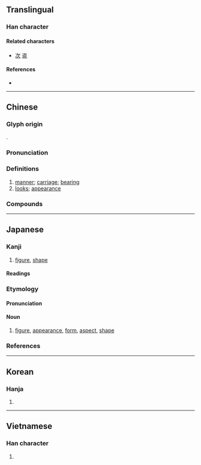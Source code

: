 {{character info}}
==Translingual==

===Han character===
{{Han char|rn=38|rad=女|as=06|sn=9|four=37404|canj=IOV,MOV|ids=⿱次女}}

====Related characters====
* [[次]] [[盗]]

====References====
* {{Han ref|kx=0261.220|dkj=06257|dj=0527.250|hdz=21047.060|uh=59FF|ud=23039|bh=ABBA|bd=43962}}

----

==Chinese==
{{zh-forms}}

===Glyph origin===
{{Han etym}}
{{Han compound|次|女|t2=woman|ls=psc|c1=p|c2=s}}.

===Pronunciation===
{{zh-pron
|m=zī
|c=zi1
|h=pfs=chṳ̂
|md=cṳ̆
|mn=qz:chir/tw,xm,zz:chu
|mn-t=ze1
|mc=y
|oc=y
|cat=n
}}

===Definitions===
{{zh-hanzi}}

# [[manner]]; [[carriage]]; [[bearing]]
# [[looks]]; [[appearance]]

===Compounds===
{{zh-der|中姿|丰姿|丰姿冶麗|丰姿綽約|仙姿|仙姿玉色|低姿勢|低姿態|國色天姿|多姿多采|多彩多姿|多采多姿|天姿|天姿國色|姱姿|姿勢|姿姿媚媚|姿媚|姿態|姿色|姿質|姿首|婀娜多姿|媚姿姿|嬌姿|掩映生姿|搔頭弄姿|搔首弄姿|搖曳生姿|擺姿勢|毛施淑姿|淑姿|濁質凡姿|瑰姿|瓊姿|神姿|絢麗多姿|綽約多姿|舞姿|花柳之姿|英姿|英姿煥發|英姿邁往|英姿颯爽|蒲柳之姿|豔姿|郎才女姿|雄姿|顧影弄姿|顧盼生姿|風姿|風姿瀟灑|風姿綽約|颯爽英姿|鶴骨松姿|龍章鳳姿|龍鳳之姿}}

----

==Japanese==

===Kanji===
{{ja-kanji|grade=6|rs=女06}}

# [[figure]], [[shape]]

====Readings====
{{ja-readings
|on=し
|kun=すがた-
}}

===Etymology===
{{ja-kanjitab|すがた|yomi=k}}
{{rfe|ja}}

====Pronunciation====
{{ja-pron|すがた|acc=1|acc_ref=DJR}}

====Noun====
{{ja-noun|すがた}}

# [[figure]], [[appearance]], [[form]], [[aspect]], [[shape]]
#: {{ja-usex|[[刻%々]]と'''姿'''を[[変える]][[雲]]|こく%こく と '''すがた''' を かえる くも|the clouds, continuously changing their '''shape'''}}
#: {{ja-usex|[[着%物]]%'''姿'''を[[見せる]]|き%もの-%'''すがた''' を みせる|to present one's kimonoed '''self'''}}

===References===
<references />

----

==Korean==

===Hanja===
{{ko-hanja|hangeul=자|rv=ja|mr=cha}}

# {{rfdef|ko|sort=女06}}

----

==Vietnamese==

===Han character===
{{vi-readings|reading=tư|rs=女06}}

# {{rfdef|vi|sort=女06}}
